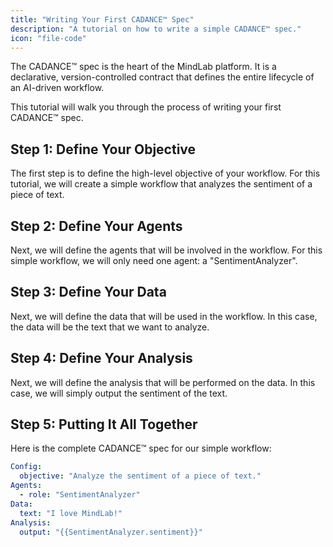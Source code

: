 ```yaml
---
title: "Writing Your First CADANCE™ Spec"
description: "A tutorial on how to write a simple CADANCE™ spec."
icon: "file-code"
---
```


The CADANCE™ spec is the heart of the MindLab platform. It is a declarative, version-controlled contract that defines the entire lifecycle of an AI-driven workflow.

This tutorial will walk you through the process of writing your first CADANCE™ spec.

## Step 1: Define Your Objective

The first step is to define the high-level objective of your workflow. For this tutorial, we will create a simple workflow that analyzes the sentiment of a piece of text.

## Step 2: Define Your Agents

Next, we will define the agents that will be involved in the workflow. For this simple workflow, we will only need one agent: a "SentimentAnalyzer".

## Step 3: Define Your Data

Next, we will define the data that will be used in the workflow. In this case, the data will be the text that we want to analyze.

## Step 4: Define Your Analysis

Next, we will define the analysis that will be performed on the data. In this case, we will simply output the sentiment of the text.

## Step 5: Putting It All Together

Here is the complete CADANCE™ spec for our simple workflow:

```yaml
Config:
  objective: "Analyze the sentiment of a piece of text."
Agents:
  - role: "SentimentAnalyzer"
Data:
  text: "I love MindLab!"
Analysis:
  output: "{{SentimentAnalyzer.sentiment}}"
